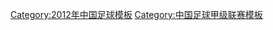 {{Navbox
|bodyclass=hlist

|name  = 2012中甲主场
|title = [[2012年中國足球甲級聯賽|2012年中甲]]主场
|image = [[File:Flag of the People's Republic of China.svg|80px]]
|list1 = 
* [[双流体育中心]]（[[成都謝菲聯]]）
* [[宝安体育中心]]（[[深圳红钻]]）
* [[广东省人民体育场]]（[[广东日之泉]]）
* [[呼和浩特市体育场]]（[[呼和浩特东进]]）
* [[涪陵体育场]]（[[重庆力帆]]）
* [[天津团泊足球场|团泊足球场]]（[[天津松江]]）
* [[新华路体育场]]（[[武汉卓尔]]）
* [[中南大学体育场]]、[[湖南省人民体育中心|湖南省人民体育场]]、[[益阳奥林匹克体育中心|益阳奥体中心]]（[[湖南湘涛]]）
* [[上海体育场]]、[[源深体育中心]]（[[上海东亚|上海特莱士]]）
* [[石景山体育场]]（[[北京八喜]]）
* [[海兰江体育场]]（[[延边长白虎]]）
* [[沈阳体育学院体育场]]（[[沈阳沈北]]）
* [[北京理工大学体育场]]（[[北京理工足球俱乐部|北京理工]]）
* [[哈尔滨国际会展中心体育场|哈尔滨会展中心体育场]]（[[哈尔滨毅腾]]）
* [[重庆市奥林匹克体育中心|重庆奥体中心]]（[[重庆足球俱乐部|重庆FC]]）
* [[福建省奥林匹克体育中心]]、[[晋江市体育中心]]（[[福建骏豪]]）
}}<noinclude>
[[Category:2012年中国足球模板]]
[[Category:中国足球甲级联赛模板]]
</noinclude>